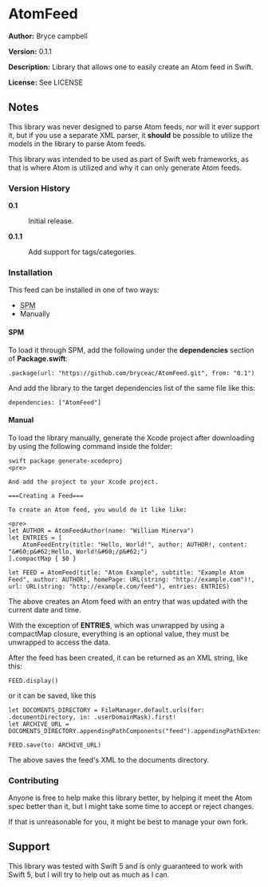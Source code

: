 =AtomFeed=

'''Author:''' Bryce campbell

'''Version:''' 0.1.1

'''Description:''' Library that allows one to easily create an Atom feed in Swift.

'''License:''' See LICENSE

==Notes==

This library was never designed to parse Atom feeds, nor will it ever support it, but if you use a separate XML parser, it <strong>should</strong> be possible to utilize the models in the library to parse Atom feeds.

This library was intended to be used as part of Swift web frameworks, as that is where Atom is utilized and why it can only generate Atom feeds.

===Version History===

<dl>
<dt style="font-weight: bold">0.1</dt>
<dd>Initial release.</dd>
<dt style="font-weight: bold">0.1.1</dt>
<dd>Add support for tags/categories.</dd>
</dl>

===Installation===

This feed can be installed in one of two ways:

<ul>
<li><abbr title="Swift Package Manager">SPM</abbr></li>
<li>Manually</li>
</ul>

====SPM====

To load it through SPM, add the following under the '''dependencies''' section of '''Package.swift''':

<pre>
.package(url: "https://github.com/bryceac/AtomFeed.git", from: "0.1")
</pre>

And add the library to the target dependencies list of the same file like this:

<pre>
dependencies: ["AtomFeed"]
</pre>

====Manual====

To load the library manually, generate the Xcode project after downloading by using the following command inside the folder:

<pre>
swift package generate-xcodeproj
<pre>

And add the project to your Xcode project.

===Creating a Feed===

To create an Atom feed, you would do it like like:

<pre>
let AUTHOR = AtomFeedAuthor(name: "William Minerva")
let ENTRIES = [
    AtomFeedEntry(title: "Hello, World!", author: AUTHOR!, content: "&#60;p&#62;Hello, World!&#60;/p&#62;")
].compactMap { $0 }

let FEED = AtomFeed(title: "Atom Example", subtitle: "Example Atom Feed", author: AUTHOR!, homePage: URL(string: "http://example.com")!, url: URL(string: "http://example.com/feed"), entries: ENTRIES)
</pre>

The above creates an Atom feed with an entry that was updated with the current date and time.

With the exception of '''ENTRIES''', which was unwrapped by using a compactMap closure, everything is an optional value, they must be unwrapped to access the data.

After the feed has been created, it can be returned as an XML string, like this:

<pre>
FEED.display()
</pre>

or it can be saved, like this

<pre>
let DOCOMENTS_DIRECTORY = FileManager.default.urls(for: .documentDirectory, in: .userDomainMask).first!
let ARCHIVE_URL = DOCOMENTS_DIRECTORY.appendingPathComponents("feed").appendingPathExtension("xml")

FEED.save(to: ARCHIVE_URL)
</pre>

The above saves the feed's XML to the documents directory.

===Contributing===

Anyone is free to help make this library better, by helping it meet the Atom spec better than it, but I might take some time to accept or reject changes.

If that is unreasonable for you, it might be best to manage your own fork.

==Support==

This library was tested with Swift 5 and is only guaranteed to work with Swift 5, but I will try to help out as much as I can.